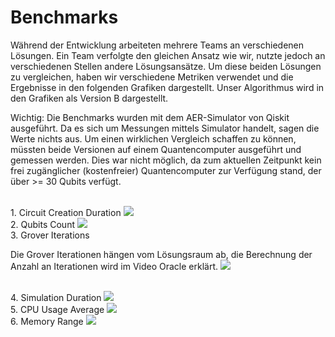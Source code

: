 # Benchmarks

Während der Entwicklung arbeiteten mehrere Teams an verschiedenen Lösungen. Ein Team verfolgte den gleichen Ansatz wie
wir, nutzte jedoch an verschiedenen Stellen andere Lösungsansätze. Um diese beiden Lösungen zu vergleichen,
haben wir verschiedene Metriken verwendet und die Ergebnisse in den folgenden Grafiken dargestellt.
Unser Algorithmus wird in den Grafiken als Version B dargestellt.

Wichtig: Die Benchmarks wurden mit dem AER-Simulator von Qiskit ausgeführt. Da es sich um Messungen mittels
Simulator handelt, sagen die Werte nichts aus. Um einen wirklichen Vergleich schaffen zu können, müssten beide
Versionen auf einem Quantencomputer ausgeführt und gemessen werden. Dies war nicht möglich, da zum aktuellen Zeitpunkt
kein frei zugänglicher (kostenfreier) Quantencomputer zur Verfügung stand, der über >= 30 Qubits verfügt.

<br />
1.  Circuit Creation Duration
<img src="../../circuit_creation_duration.png" />

<br />
2.  Qubits Count
<img src="../../qubits_count.png" />

<br />
3.  Grover Iterations

Die Grover Iterationen hängen vom Lösungsraum ab, die Berechnung der Anzahl an Iterationen wird im Video Oracle erklärt.
<img src="../../grover_iterations.png" />

<br />
4.  Simulation Duration
<img src="../../simulation_duration.png" />

<br />
5.  CPU Usage Average
<img src="../../cpu_usage_avg.png" />

<br />
6.  Memory Range
<img src="../../used_memory_range.png" />
